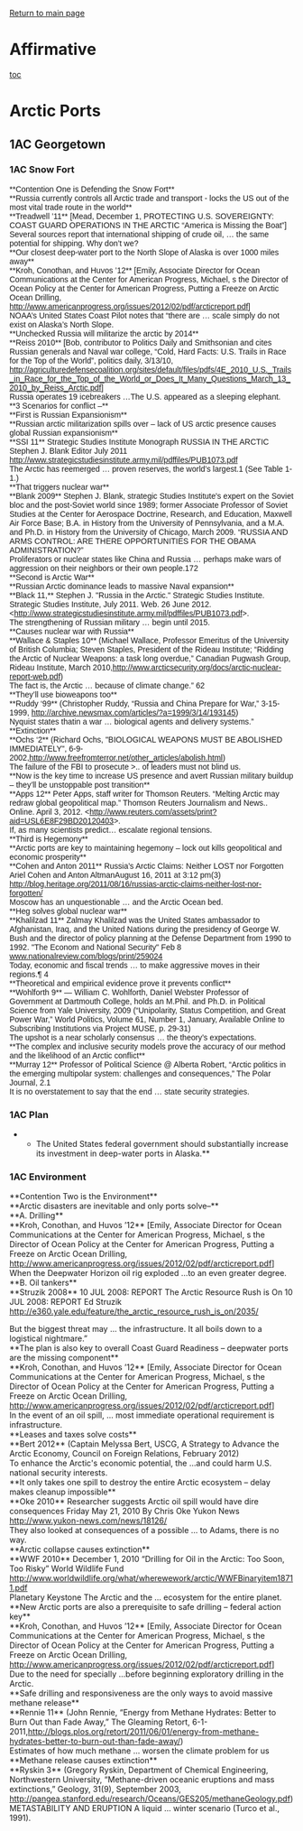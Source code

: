 [[2012-2012 - Bishop Guertin (NH) - Michael Raposo & Luke Van Seters|Return to main page]]
=Affirmative= 
[[toc]]
=Arctic Ports= 
==1AC Georgetown== 
===1AC Snow Fort=== 

<span style="display: block; font-family: Arial,Helvetica,sans-serif; text-align: left;">**Contention One is Defending the Snow Fort**</span>
<span style="display: block; font-family: Arial,Helvetica,sans-serif; text-align: left;">**Russia currently controls all Arctic trade and transport - locks the US out of the most vital trade route in the world**</span><span style="display: block; font-family: Arial,Helvetica,sans-serif; text-align: left;">**Treadwell ’11** [Mead, December 1, PROTECTING U.S. SOVEREIGNTY: COAST GUARD OPERATIONS IN THE ARCTIC “America is Missing the Boat”]</span>
<span style="display: block; font-family: Arial,Helvetica,sans-serif; text-align: left;">Several sources report that international shipping of crude oil, … the same potential for shipping. Why don’t we?</span>
<span style="display: block; font-family: Arial,Helvetica,sans-serif; text-align: left;">**Our closest deep-water port to the North Slope of Alaska is over 1000 miles away**</span><span style="display: block; font-family: Arial,Helvetica,sans-serif; text-align: left;">**Kroh, Conothan, and Huvos ’12** [Emily, Associate Director for Ocean Communications at the Center for American Progress, Michael, s the Director of Ocean Policy at the Center for American Progress, Putting a Freeze on Arctic Ocean Drilling, http://www.americanprogress.org/issues/2012/02/pdf/arcticreport.pdf]</span>
<span style="display: block; font-family: Arial,Helvetica,sans-serif; text-align: left;">NOAA’s United States Coast Pilot notes that “there are … scale simply do not exist on Alaska’s North Slope.</span>
<span style="display: block; font-family: Arial,Helvetica,sans-serif; text-align: left;">**Unchecked Russia will militarize the arctic by 2014**</span><span style="display: block; font-family: Arial,Helvetica,sans-serif; text-align: left;">**Reiss 2010** [Bob, contributor to Politics Daily and Smithsonian and cites Russian generals and Naval war college, “Cold, Hard Facts: U.S. Trails in Race for the Top of the World”, politics daily, 3/13/10, [[http://agriculturedefensecoalition.org/sites/default/files/pdfs/4E_2010_U.S._Trails_in_Race_for_the_Top_of_the_World_or_Does_It_Many_Questions_March_13_2010_by_Reiss_Arctic.pdf]]]</span>
<span style="display: block; font-family: Arial,Helvetica,sans-serif; text-align: left;">Russia operates 19 icebreakers …The U.S. appeared as a sleeping elephant.</span>
<span style="display: block; font-family: Arial,Helvetica,sans-serif; text-align: left;">**3 Scenarios for conflict –**</span>
<span style="display: block; font-family: Arial,Helvetica,sans-serif; text-align: left;">**First is Russian Expansionism**</span>
<span style="display: block; font-family: Arial,Helvetica,sans-serif; text-align: left;">**Russian arctic militarization spills over – lack of US arctic presence causes global Russian expansionism**</span><span style="display: block; font-family: Arial,Helvetica,sans-serif; text-align: left;">**SSI 11** Strategic Studies Institute Monograph RUSSIA IN THE ARCTIC Stephen J. Blank Editor July 2011 [[http://www.strategicstudiesinstitute.army.mil/pdffiles/PUB1073.pdf]]</span>
<span style="display: block; font-family: Arial,Helvetica,sans-serif; text-align: left;">The Arctic has reemerged … proven reserves, the world’s largest.1 (See Table 1-1.)</span>
<span style="display: block; font-family: Arial,Helvetica,sans-serif; text-align: left;">**That triggers nuclear war**</span><span style="display: block; font-family: Arial,Helvetica,sans-serif; text-align: left;">**Blank 2009** Stephen J. Blank, strategic Studies Institute's expert on the Soviet bloc and the post-Soviet world since 1989; former Associate Professor of Soviet Studies at the Center for Aerospace Doctrine, Research, and Education, Maxwell Air Force Base; B.A. in History from the University of Pennsylvania, and a M.A. and Ph.D. in History from the University of Chicago, March 2009. “RUSSIA AND ARMS CONTROL: ARE THERE OPPORTUNITIES FOR THE OBAMA ADMINISTRATION?”</span>
<span style="display: block; font-family: Arial,Helvetica,sans-serif; text-align: left;">Proliferators or nuclear states like China and Russia … perhaps make wars of aggression on their neighbors or their own people.172</span>
<span style="display: block; font-family: Arial,Helvetica,sans-serif; text-align: left;">**Second is Arctic War**</span><span style="display: block; font-family: Arial,Helvetica,sans-serif; text-align: left;">**Russian Arctic dominance leads to massive Naval expansion**</span><span style="display: block; font-family: Arial,Helvetica,sans-serif; text-align: left;">**Black 11,** Stephen J. "Russia in the Arctic." Strategic Studies Institute. Strategic Studies Institute, July 2011. Web. 26 June 2012. <http://www.strategicstudiesinstitute.army.mil/pdffiles/PUB1073.pdf>.</span>
<span style="display: block; font-family: Arial,Helvetica,sans-serif; text-align: left;">The strengthening of Russian military … begin until 2015.</span>
<span style="display: block; font-family: Arial,Helvetica,sans-serif; text-align: left;">**Causes nuclear war with Russia**</span><span style="display: block; font-family: Arial,Helvetica,sans-serif; text-align: left;">**Wallace & Staples 10** (Michael Wallace, Professor Emeritus of the University of British Columbia; Steven Staples, President of the Rideau Institute; “Ridding the Arctic of Nuclear Weapons: a task long overdue,” Canadian Pugwash Group, Rideau Institute, March 2010,[[http://www.arcticsecurity.org/docs/arctic-nuclear-report-web.pdf]])</span>
<span style="display: block; font-family: Arial,Helvetica,sans-serif; text-align: left;">The fact is, the Arctic … because of climate change.” 62</span>
<span style="display: block; font-family: Arial,Helvetica,sans-serif; text-align: left;">**They’ll use bioweapons too**</span><span style="display: block; font-family: Arial,Helvetica,sans-serif; text-align: left;">**Ruddy ‘99** (Christopher Ruddy, “Russia and China Prepare for War,” 3-15-1999, [[http://archive.newsmax.com/articles/?a=1999/3/14/193145]])</span>
<span style="display: block; font-family: Arial,Helvetica,sans-serif; text-align: left;">Nyquist states thatin a war … biological agents and delivery systems.”</span>
<span style="display: block; font-family: Arial,Helvetica,sans-serif; text-align: left;">**Extinction**</span><span style="display: block; font-family: Arial,Helvetica,sans-serif; text-align: left;">**Ochs ‘2** (Richard Ochs, "BIOLOGICAL WEAPONS MUST BE ABOLISHED IMMEDIATELY", 6-9-2002,[[http://www.freefromterror.net/other_articles/abolish.html]])</span>
<span style="display: block; font-family: Arial,Helvetica,sans-serif; text-align: left;">The failure of the FBI to prosecute >.. of leaders must not blind us.</span>
<span style="display: block; font-family: Arial,Helvetica,sans-serif; text-align: left;">**Now is the key time to increase US presence and avert Russian military buildup – they’ll be unstoppable post transition**</span><span style="display: block; font-family: Arial,Helvetica,sans-serif; text-align: left;">**Apps 12** Peter Apps, staff writer for Thomson Reuters. “Melting Arctic may redraw global geopolitical map.” Thomson Reuters Journalism and News.. Online. April 3, 2012. <http://www.reuters.com/assets/print?aid=USL6E8F29BD20120403>.</span>
<span style="display: block; font-family: Arial,Helvetica,sans-serif; text-align: left;">If, as many scientists predict… escalate regional tensions.</span>
<span style="display: block; font-family: Arial,Helvetica,sans-serif; text-align: left;">**Third is Hegemony**</span>
<span style="display: block; font-family: Arial,Helvetica,sans-serif; text-align: left;">**Arctic ports are key to maintaining hegemony – lock out kills geopolitical and economic prosperity**</span><span style="display: block; font-family: Arial,Helvetica,sans-serif; text-align: left;">**Cohen and Anton 2011** Russia’s Arctic Claims: Neither LOST nor Forgotten Ariel Cohen and Anton AltmanAugust 16, 2011 at 3:12 pm(3) [[http://blog.heritage.org/2011/08/16/russias-arctic-claims-neither-lost-nor-forgotten/]]</span>
<span style="display: block; font-family: Arial,Helvetica,sans-serif; text-align: left;">Moscow has an unquestionable … and the Arctic Ocean bed.</span>
<span style="display: block; font-family: Arial,Helvetica,sans-serif; text-align: left;">**Heg solves global nuclear war**</span><span style="display: block; font-family: Arial,Helvetica,sans-serif; text-align: left;">**Khalilzad 11** Zalmay Khalilzad was the United States ambassador to Afghanistan, Iraq, and the United Nations during the presidency of George W. Bush and the director of policy planning at the Defense Department from 1990 to 1992. "The Econom and National Security" Feb 8 [[http://www.nationalreview.com/blogs/print/259024|www.nationalreview.com/blogs/print/259024]]</span>
<span style="display: block; font-family: Arial,Helvetica,sans-serif; text-align: left;">Today, economic and fiscal trends … to make aggressive moves in their regions.¶ 4</span>
<span style="display: block; font-family: Arial,Helvetica,sans-serif; text-align: left;">**Theoretical and empirical evidence prove it prevents conflict**</span><span style="display: block; font-family: Arial,Helvetica,sans-serif; text-align: left;">**Wohlforth 9** — William C. Wohlforth, Daniel Webster Professor of Government at Dartmouth College, holds an M.Phil. and Ph.D. in Political Science from Yale University, 2009 (“Unipolarity, Status Competition, and Great Power War,” World Politics, Volume 61, Number 1, January, Available Online to Subscribing Institutions via Project MUSE, p. 29-31)</span>
<span style="display: block; font-family: Arial,Helvetica,sans-serif; text-align: left;">The upshot is a near scholarly consensus … the theory’s expectations.</span>
<span style="display: block; font-family: Arial,Helvetica,sans-serif; text-align: left;">**The complex and inclusive security models prove the accuracy of our method and the likelihood of an Arctic conflict**</span><span style="display: block; font-family: Arial,Helvetica,sans-serif; text-align: left;">**Murray 12** Professor of Political Science @ Alberta Robert, “Arctic politics in the emerging multipolar system: challenges and consequences,” The Polar Journal, 2.1</span>
<span style="display: block; font-family: Arial,Helvetica,sans-serif; text-align: left;">It is no overstatement to say that the end … state security strategies.</span>
===1AC Plan=== 

**The United States federal government should substantially increase its investment in deep-water ports in Alaska.**

===1AC Environment=== 

<span style="display: block; text-align: left;">**Contention Two is the Environment**</span>
<span style="display: block; text-align: left;">**Arctic disasters are inevitable and only ports solve–**</span><span style="display: block; text-align: left;">
</span><span style="display: block; text-align: left;">**A. Drilling**</span><span style="display: block; text-align: left;">**Kroh, Conothan, and Huvos ’12** [Emily, Associate Director for Ocean Communications at the Center for American Progress, Michael, s the Director of Ocean Policy at the Center for American Progress, Putting a Freeze on Arctic Ocean Drilling, http://www.americanprogress.org/issues/2012/02/pdf/arcticreport.pdf]</span>
<span style="display: block; text-align: left;">When the Deepwater Horizon oil rig exploded …to an even greater degree.</span>
<span style="display: block; text-align: left;">**B. Oil tankers**</span><span style="display: block; text-align: left;">**Struzik 2008** 10 JUL 2008: REPORT The Arctic Resource Rush is On 10 JUL 2008: REPORT Ed Struzik http://e360.yale.edu/feature/the_arctic_resource_rush_is_on/2035/</span>

<span style="display: block; text-align: left;">But the biggest threat may … the infrastructure. It all boils down to a logistical nightmare.”</span>
<span style="display: block; text-align: left;">**The plan is also key to overall Coast Guard Readiness – deepwater ports are the missing component**</span><span style="display: block; text-align: left;">**Kroh, Conothan, and Huvos ’12** [Emily, Associate Director for Ocean Communications at the Center for American Progress, Michael, s the Director of Ocean Policy at the Center for American Progress, Putting a Freeze on Arctic Ocean Drilling, http://www.americanprogress.org/issues/2012/02/pdf/arcticreport.pdf]</span>
<span style="display: block; text-align: left;">In the event of an oil spill, … most immediate operational requirement is infrastructure.</span>
<span style="display: block; text-align: left;">**Leases and taxes solve costs**</span><span style="display: block; text-align: left;">**Bert 2012** (Captain Melyssa Bert, USCG, A Strategy to Advance the Arctic Economy, Council on Foreign Relations, February 2012)</span>
<span style="display: block; text-align: left;">To enhance the Arctic's economic potential, the …and could harm U.S. national security interests.</span>
<span style="display: block; text-align: left;">**It only takes one spill to destroy the entire Arctic ecosystem – delay makes cleanup impossible**</span><span style="display: block; text-align: left;">**Oke 2010** Researcher suggests Arctic oil spill would have dire consequences Friday May 21, 2010 By Chris Oke Yukon News [[http://www.yukon-news.com/news/18126/]]</span>
<span style="display: block; text-align: left;">They also looked at consequences of a possible … to Adams, there is no way.</span>
<span style="display: block; text-align: left;">**Arctic collapse causes extinction**</span><span style="display: block; text-align: left;">**WWF 2010** December 1, 2010 “Drilling for Oil in the Arctic: Too Soon, Too Risky” World Wildlife Fund [[http://www.worldwildlife.org/what/wherewework/arctic/WWFBinaryitem18711.pdf]]</span>
<span style="display: block; text-align: left;">Planetary Keystone The Arctic and the … ecosystem for the entire planet.</span>
<span style="display: block; text-align: left;">**New Arctic ports are also a prerequisite to safe drilling – federal action key**</span><span style="display: block; text-align: left;">**Kroh, Conothan, and Huvos ’12** [Emily, Associate Director for Ocean Communications at the Center for American Progress, Michael, s the Director of Ocean Policy at the Center for American Progress, Putting a Freeze on Arctic Ocean Drilling, http://www.americanprogress.org/issues/2012/02/pdf/arcticreport.pdf]</span>
<span style="display: block; text-align: left;">Due to the need for specially …before beginning exploratory drilling in the Arctic.</span>
<span style="display: block; text-align: left;">**Safe drilling and responsiveness are the only ways to avoid massive methane release**</span><span style="display: block; text-align: left;">**Rennie 11** (John Rennie, “Energy from Methane Hydrates: Better to Burn Out than Fade Away,” The Gleaming Retort, 6-1-2011,[[http://blogs.plos.org/retort/2011/06/01/energy-from-methane-hydrates-better-to-burn-out-than-fade-away/]])</span>
<span style="display: block; text-align: left;">Estimates of how much methane … worsen the climate problem for us</span>
<span style="display: block; text-align: left;">**Methane release causes extinction**</span><span style="display: block; text-align: left;">**Ryskin 3** (Gregory Ryskin, Department of Chemical Engineering, Northwestern University, “Methane-driven oceanic eruptions and mass extinctions,” Geology, 31(9), September 2003, [[http://pangea.stanford.edu/research/Oceans/GES205/methaneGeology.pdf]])</span>
<span style="display: block; text-align: left;">METASTABILITY AND ERUPTION A liquid … winter scenario (Turco et al., 1991).</span>